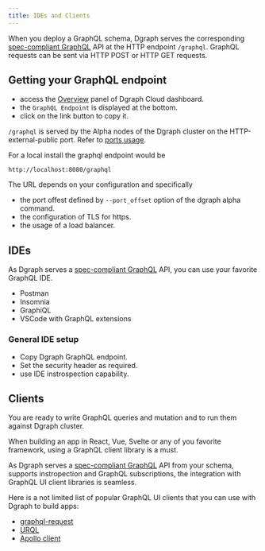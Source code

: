 ```yaml
---
title: IDEs and Clients
---
```


When you deploy a GraphQL schema, Dgraph serves the corresponding
[spec-compliant GraphQL](https://graphql.github.io/graphql-spec/June2018/) API
at the HTTP endpoint `/graphql`. GraphQL requests can be sent via HTTP POST or
HTTP GET requests.

## Getting your GraphQL endpoint

<TabGroup>
<TabItem value="Dgraph Cloud">

- access the [Overview](https://cloud.dgraph.io/_/dashboard) panel of Dgraph
  Cloud dashboard.
- the `GraphQL Endpoint` is displayed at the bottom.
- click on the link button to copy it.

</TabItem>
<TabItem value="On prem">

`/graphql` is served by the Alpha nodes of the Dgraph cluster on the
HTTP-external-public port. Refer to
[ports usage](/graphql/graphql-clients/ports-usage).

For a local install the graphql endpoint would be

```
http://localhost:8080/graphql
```

The URL depends on your configuration and specifically

- the port offest defined by `--port_offset` option of the dgraph alpha command.
- the configuration of TLS for https.
- the usage of a load balancer.

</TabItem>
</TabGroup>

## IDEs

As Dgraph serves a
[spec-compliant GraphQL](https://graphql.github.io/graphql-spec/June2018/) API,
you can use your favorite GraphQL IDE.

- Postman
- Insomnia
- GraphiQL
- VSCode with GraphQL extensions

### General IDE setup

- Copy Dgraph GraphQL endpoint.
- Set the security header as required.
- use IDE instrospection capability.

## Clients

You are ready to write GraphQL queries and mutation and to run them against
Dgraph cluster.

When building an app in React, Vue, Svelte or any of you favorite framework,
using a GraphQL client library is a must.

As Dgraph serves a
[spec-compliant GraphQL](https://graphql.github.io/graphql-spec/June2018/) API
from your schema, supports instropection and GraphQL subscriptions, the
integration with GraphQL UI client libraries is seamless.

Here is a not limited list of popular GraphQL UI clients that you can use with
Dgraph to build apps:

- [graphql-request](https://github.com/jasonkuhrt/graphql-request)
- [URQL](https://github.com/urql-graphql/urql)
- [Apollo client](https://github.com/apollographql/apollo-client)
